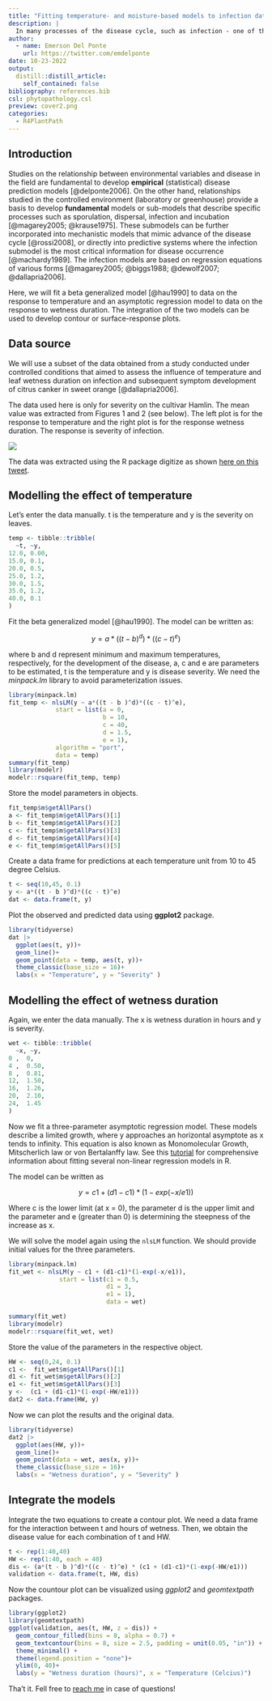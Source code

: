 ```yaml
---
title: "Fitting temperature- and moisture-based models to infection data"
description: |
  In many processes of the disease cycle, such as infection - one of the most critical components for disease forecasting - the interaction between temperature and the duration of moisture determine the amount of succesful infection sites and resulting disease severity. This post shows how to fit a form of the Analytis beta function model to temperature and an asymptotic regression model to moisture duration data. 
author:
  - name: Emerson Del Ponte
    url: https://twitter.com/emdelponte
date: 10-23-2022
output:
  distill::distill_article:
    self_contained: false
bibliography: references.bib
csl: phytopathology.csl
preview: cover2.png
categories:
  - R4PlantPath
---
```


## Introduction

Studies on the relationship between environmental variables and disease in the field are fundamental to develop **empirical** (statistical) disease prediction models [@delponte2006]. On the other hand, relationships studied in the controlled environment (laboratory or greenhouse) provide a basis to develop **fundamental** models or sub-models that describe specific processes such as sporulation, dispersal, infection and incubation [@magarey2005; @krause1975]. These submodels can be further incorporated into mechanistic models that mimic advance of the disease cycle [@rossi2008], or directly into predictive systems where the infection submodel is the most critical information for disease occurrence [@machardy1989]. The infection models are based on regression equations of various forms [@magarey2005; @biggs1988; @dewolf2007; @dallapria2006].

Here, we will fit a beta generalized model [@hau1990] to data on the response to temperature and an asymptotic regression model to data on the response to wetness duration. The integration of the two models can be used to develop contour or surface-response plots.

## Data source

We will use a subset of the data obtained from a study conducted under controlled conditions that aimed to assess the influence of temperature and leaf wetness duration on infection and subsequent symptom development of citrus canker in sweet orange [@dallapria2006].

The data used here is only for severity on the cultivar Hamlin. The mean value was extracted from Figures 1 and 2 (see below). The left plot is for the response to temperature and the right plot is for the response wetness duration. The response is severity of infection.

![](wet_temp.png)

The data was extracted using the R package digitize as shown [here on this tweet](https://twitter.com/edelponte/status/1580320409794539520?s=20&t=KqjJPmwzFVKm8Gu7Ss-P6A).

## Modelling the effect of temperature

Let's enter the data manually. t is the temperature and y is the severity on leaves.

```r
temp <- tibble::tribble(
  ~t, ~y,
12.0, 0.00,
15.0, 0.1,
20.0, 0.5,
25.0, 1.2,
30.0, 1.5,
35.0, 1.2,
40.0, 0.1
)

```

Fit the beta generalized model [@hau1990]. The model can be written as:

$$
y = a*((t - b )^d)*((c - t)^e)
$$

where b and d represent minimum and maximum temperatures, respectively, for the development of the disease, a, c and e are parameters to be estimated, t is the temperature and y is disease severity. We need the *minpack.lm* library to avoid parameterization issues.

```r
library(minpack.lm)
fit_temp <- nlsLM(y ~ a*((t - b )^d)*((c - t)^e),
             start = list(a = 0,
                          b = 10, 
                          c = 40, 
                          d = 1.5, 
                          e = 1),
             algorithm = "port",
             data = temp)
summary(fit_temp)
library(modelr)
modelr::rsquare(fit_temp, temp)
```

Store the model parameters in objects.

```r
fit_temp$m$getAllPars()
a <- fit_temp$m$getAllPars()[1]
b <- fit_temp$m$getAllPars()[2]
c <- fit_temp$m$getAllPars()[3]
d <- fit_temp$m$getAllPars()[4]
e <- fit_temp$m$getAllPars()[5]
```

Create a data frame for predictions at each temperature unit from 10 to 45 degree Celsius.

```r
t <- seq(10,45, 0.1)
y <- a*((t - b )^d)*((c - t)^e)
dat <- data.frame(t, y)
```

Plot the observed and predicted data using **ggplot2** package.

```r
library(tidyverse)
dat |> 
  ggplot(aes(t, y))+
  geom_line()+
  geom_point(data = temp, aes(t, y))+
  theme_classic(base_size = 16)+
  labs(x = "Temperature", y = "Severity" )

```

## Modelling the effect of wetness duration

Again, we enter the data manually. The x is wetness duration in hours and y is severity.

```r
wet <- tibble::tribble(
  ~x, ~y,
0 ,  0,
4 ,  0.50,
8 ,  0.81,
12,  1.50,
16,  1.26,
20,  2.10,
24,  1.45
)

```

Now we fit a three-parameter asymptotic regression model. These models describe a limited growth, where y approaches an horizontal asymptote as x tends to infinity. This equation is also known as Monomolecular Growth, Mitscherlich law or von Bertalanffy law. See this [tutorial](https://www.statforbiology.com/nonlinearregression/usefulequations) for comprehensive information about fitting several non-linear regression models in R.

The model can be written as

$$
y = c1 + (d1-c1)*(1-exp(-x/e1)) 
$$

Where c is the lower limit (at x = 0), the parameter d is the upper limit and the parameter and e (greater than 0) is determining the steepness of the increase as x.

We will solve the model again using the `nlsLM` function. We should provide initial values for the three parameters.

```r
library(minpack.lm)
fit_wet <- nlsLM(y ~ c1 + (d1-c1)*(1-exp(-x/e1)), 
              start = list(c1 = 0.5,
                           d1 = 3,
                           e1 = 1),
                           data = wet)

summary(fit_wet)
library(modelr)
modelr::rsquare(fit_wet, wet)
```

Store the value of the parameters in the respective object.

```r
HW <- seq(0,24, 0.1)
c1 <-  fit_wet$m$getAllPars()[1]
d1 <- fit_wet$m$getAllPars()[2]
e1 <- fit_wet$m$getAllPars()[3]
y <-  (c1 + (d1-c1)*(1-exp(-HW/e1)))
dat2 <- data.frame(HW, y)
```

Now we can plot the results and the original data.

```r
library(tidyverse)
dat2 |> 
  ggplot(aes(HW, y))+
  geom_line()+
  geom_point(data = wet, aes(x, y))+
  theme_classic(base_size = 16)+
  labs(x = "Wetness duration", y = "Severity" )

```

## Integrate the models

Integrate the two equations to create a contour plot. We need a data frame for the interaction between t and hours of wetness. Then, we obtain the disease value for each combination of t and HW.

```r
t <- rep(1:40,40)
HW <- rep(1:40, each = 40)
dis <- (a*(t - b )^d)*((c - t)^e) * (c1 + (d1-c1)*(1-exp(-HW/e1)))
validation <- data.frame(t, HW, dis)
```

Now the countour plot can be visualized using *ggplot2* and *geomtextpath* packages.

```r
library(ggplot2)
library(geomtextpath)
ggplot(validation, aes(t, HW, z = dis)) + 
  geom_contour_filled(bins = 8, alpha = 0.7) + 
  geom_textcontour(bins = 8, size = 2.5, padding = unit(0.05, "in")) + 
  theme_minimal() +
  theme(legend.position = "none")+
  ylim(0, 40)+
  labs(y = "Wetness duration (hours)", x = "Temperature (Celcius)")
```

Tha't it. Fell free to [reach me](delponte@ufv.br) in case of questions!
